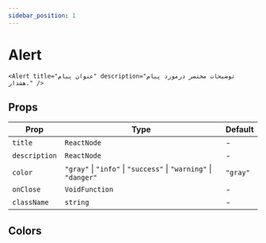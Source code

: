 ```yaml
---
sidebar_position: 1
---
```


# Alert


<Container>
  <Alert
    title="عنوان پیام"
    description="توضیحات مختصر درمورد پیام هشدار."
    className="w-full"
  />
</Container>

```tsx
<Alert title="عنوان پیام" description="توضیحات مختصر درمورد پیام هشدار." />
```

## Props

| Prop          | Type                                                             | Default  |
| ------------- | ---------------------------------------------------------------- | -------- |
| `title`       | `ReactNode`                                                      | -        |
| `description` | `ReactNode`                                                      | -        |
| `color`       | `"gray"` \| `"info"` \| `"success"` \| `"warning"` \| `"danger"` | `"gray"` |
| `onClose`     | `VoidFunction`                                                   | -        |
| `className`   | `string`                                                         | -        |

## Colors

<Container col>
  <Alert
    color="gray"
    title="عنوان پیام"
    description="توضیحات مختصر درمورد پیام هشدار."
    className="w-full"
  />
  <Alert
    color="info"
    title="عنوان پیام"
    description="توضیحات مختصر درمورد پیام هشدار."
    className="w-full"
  />
  <Alert
    color="success"
    title="عنوان پیام"
    description="توضیحات مختصر درمورد پیام هشدار."
    className="w-full"
  />
  <Alert
    color="warning"
    title="عنوان پیام"
    description="توضیحات مختصر درمورد پیام هشدار."
    className="w-full"
  />
  <Alert
    color="danger"
    title="عنوان پیام"
    description="توضیحات مختصر درمورد پیام هشدار."
    className="w-full"
  />
</Container>

<Container col>
  <Alert
    color="gray"
    description="توضیحات مختصر درمورد پیام هشدار."
    className="w-full"
  />
  <Alert
    color="info"
    description="توضیحات مختصر درمورد پیام هشدار."
    className="w-full"
  />
  <Alert
    color="success"
    description="توضیحات مختصر درمورد پیام هشدار."
    className="w-full"
  />
  <Alert
    color="warning"
    description="توضیحات مختصر درمورد پیام هشدار."
    className="w-full"
  />
  <Alert
    color="danger"
    description="توضیحات مختصر درمورد پیام هشدار."
    className="w-full"
  />
</Container>
